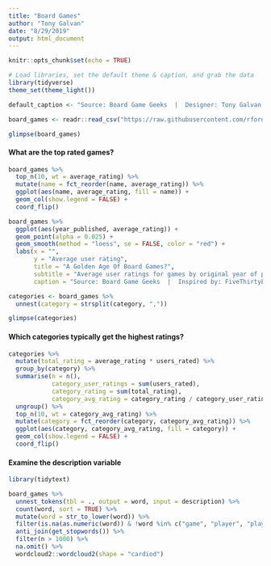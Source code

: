 ```yaml
---
title: "Board Games"
author: "Tony Galvan"
date: "8/29/2019"
output: html_document
---
```


```r
knitr::opts_chunk$set(echo = TRUE)
```

```r
# Load libraries, set the default theme & caption, and grab the data
library(tidyverse)
theme_set(theme_light())

default_caption <- "Source: Board Game Geeks  |  Designer: Tony Galvan @gdatascience1"

board_games <- readr::read_csv("https://raw.githubusercontent.com/rfordatascience/tidytuesday/master/data/2019/2019-03-12/board_games.csv")

glimpse(board_games)
```

#### What are the top rated games?

```r
board_games %>%
  top_n(10, wt = average_rating) %>%
  mutate(name = fct_reorder(name, average_rating)) %>%
  ggplot(aes(name, average_rating, fill = name)) + 
  geom_col(show.legend = FALSE) +
  coord_flip()
```

```r
board_games %>%
  ggplot(aes(year_published, average_rating)) +
  geom_point(alpha = 0.025) + 
  geom_smooth(method = "loess", se = FALSE, color = "red") +
  labs(x = "",
       y = "Average user rating",
       title = "A Golden Age Of Board Games?",
       subtitle = "Average user ratings for games by original year of production",
       caption = "Source: Board Game Geeks  |  Inspired by: FiveThirtyEight")
```

```r
categories <- board_games %>%
  unnest(category = strsplit(category, ","))

glimpse(categories)
```

#### Which categories typically get the highest ratings?

```r
categories %>%
  mutate(total_rating = average_rating * users_rated) %>%
  group_by(category) %>%
  summarise(n = n(),
            category_user_ratings = sum(users_rated),
            category_rating = sum(total_rating),
            category_avg_rating = category_rating / category_user_ratings) %>%
  ungroup() %>%
  top_n(10, wt = category_avg_rating) %>%
  mutate(category = fct_reorder(category, category_avg_rating)) %>%
  ggplot(aes(category, category_avg_rating, fill = category)) + 
  geom_col(show.legend = FALSE) + 
  coord_flip()
```

#### Examine the description variable

```r
library(tidytext)

board_games %>%
  unnest_tokens(tbl = ., output = word, input = description) %>%
  count(word, sort = TRUE) %>%
  mutate(word = str_to_lower(word)) %>%
  filter(is.na(as.numeric(word)) & !word %in% c("game", "player", "players")) %>%
  anti_join(get_stopwords()) %>%
  filter(n > 1000) %>%
  na.omit() %>%
  wordcloud2::wordcloud2(shape = "cardiod")
```

